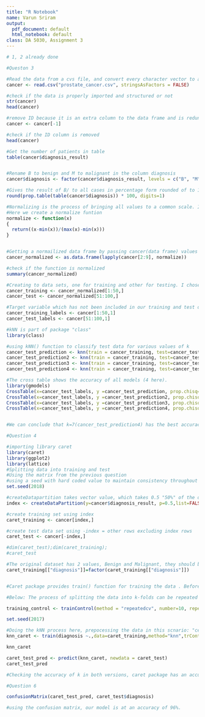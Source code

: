 ```yaml
---
title: "R Notebook"
name: Varun Sriram
output:
  pdf_document: default
  html_notebook: default
class: DA 5030, Assignment 3
---
```



```r
# 1, 2 already done
```

```r
#Queston 3

#Read the data from a cvs file, and convert every character vector to a factor wherever possible
cancer <- read.csv("prostate_cancer.csv", stringsAsFactors = FALSE)

#check if the data is properly imported and structured or not
str(cancer)
head(cancer)

#remove ID because it is an extra column to the data frame and is redundant
cancer <- cancer[-1]

#check if the ID column is removed
head(cancer)

#Get the number of patients in table
table(cancer$diagnosis_result)


#Rename B to benign and M to malignant in the column diagnosis
cancer$diagnosis <- factor(cancer$diagnosis_result, levels = c("B", "M"), labels = c("Benign", "Malignant"))

#Gives the result of B/ to all cases in percentage form rounded of to 1 decimal place
round(prop.table(table(cancer$diagnosis)) * 100, digits=1)

#Normalizing is the process of bringing all values to a common scale. It's vital because the presence of values in various scales can hinder the process of kNN or data analysis in general and might yield wrong results
#Here we create a normalize funtion
normalize <- function(x)
{
  return((x-min(x))/(max(x)-min(x)))
}


#Getting a normailized data frame by passing cancer(data frame) values to the normalize function written above
cancer_normalized <- as.data.frame(lapply(cancer[2:9], normalize))

#check if the function is normalized
summary(cancer_normalized)

#Creating to data sets, one for training and other for testing. I chose 50-50 rows for each set for consistency
cancer_training <- cancer_normalized[1:50,]
cancer_test <- cancer_normalized[51:100,]

#Target variable which has not been included in our training and test data will be included
cancer_training_labels <- cancer[1:50,1]
cancer_test_labels <- cancer[51:100,1]

#kNN is part of package "class"
library(class)

#using kNN() function to classify test data for various values of k
cancer_test_prediction <- knn(train = cancer_training, test=cancer_test, cl=cancer_test_labels, k=10)
cancer_test_prediction2 <- knn(train = cancer_training, test=cancer_test, cl=cancer_test_labels, k=9)
cancer_test_prediction3 <- knn(train = cancer_training, test=cancer_test, cl=cancer_test_labels, k=8)
cancer_test_prediction4 <- knn(train = cancer_training, test=cancer_test, cl=cancer_test_labels, k=7)

#The cross table shows the accuracy of all models (4 here).
library(gmodels)
CrossTable(x=cancer_test_labels, y =cancer_test_prediction, prop.chisq=FALSE)
CrossTable(x=cancer_test_labels, y =cancer_test_prediction2, prop.chisq=FALSE)
CrossTable(x=cancer_test_labels, y =cancer_test_prediction3, prop.chisq=FALSE)
CrossTable(x=cancer_test_labels, y =cancer_test_prediction4, prop.chisq=FALSE)


#We can conclude that k=7(cancer_test_prediction4) has the best accuracy.
```
```r
#Question 4 

#importing library caret
library(caret)
library(ggplot2)
library(lattice)
#Splitting data into training and test
#Using the matrix from the previous question
#using a seed with hard coded value to maintain consistency throughout the kNN process for multiple runs 
set.seed(2018)

#createDatapartition takes vector value, which takes 0.5 "50%" of the data rows and stores in index
index <- createDataPartition(y=cancer$diagnosis_result, p=0.5,list=FALSE)

#create training set using index
caret_training <- cancer[index,]

#create test data set using -index = other rows excluding index rows
caret_test <- cancer[-index,]

#dim(caret_test);dim(caret_training);
#caret_test

#The original dataset has 2 values, Benign and Malignant, they should be considered categorical variables.To convert these to categorical variables, we can convert them to factors.
caret_training[["diagnosis"]]=factor(caret_training[["diagnosis"]])


#Caret package provides train() function for training the data . Before the train() function is used, we implement trainControl() method first as it controls the computational nuances of the train() method.

#Below: The process of splitting the data into k-folds can be repeated a number of times, this is called Repeated k-fold Cross Validation. The final model accuracy is taken as the mean from the number of repeats. I feel that an iterative approach to find k is the best solution since kNN is simple and finding the right k requires trial and error.

training_control <- trainControl(method = "repeatedcv", number=10, repeats = 3)

set.seed(2017)

#Doing the kNN process here, prepocessing the data in this scnario: "center"" sets mean value as 1 and "scale" sets Standard deviation to 1 . Tuning holds an integer value which checks the number of different k values to check.
knn_caret <- train(diagnosis ~.,data=caret_training,method="knn",trControl=training_control,preProcess=c("center","scale"),tuneLength=10 )

knn_caret

caret_test_pred <- predict(knn_caret, newdata = caret_test)
caret_test_pred

#Checking the accuracy of k in both versions, caret package has an accuracy of 0.97 to 0.84(in the previous ques) when k=7 and the former has a better accuracy overall.

```

```r
#Question 6

confusionMatrix(caret_test_pred, caret_test$diagnosis)

#using the confusion matrix, our model is at an accuracy of 96%.

```
